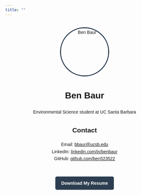 ```yaml
---
title: ""
---
```


```{=html}
<style>
/* Homepage CSS */
.profile-img {
  width: 150px;
  height: 150px;
  border-radius: 50%;
  object-fit: cover;
  border: 3px solid #2c3e50;
  display: block;
  margin: 0 auto 1rem;
}

#homepage-content {
  text-align: center;
  max-width: 600px;
  margin: 2rem auto;
  font-family: Arial, sans-serif;
  line-height: 1.6;
}

.home-links {
  margin: 1.5rem 0;
}

.contact-list {
  list-style: none;
  padding-left: 0;
}

.resume-link {
  margin-top: 2rem;
  display: inline-block;
  padding: 0.6rem 1.2rem;
  background-color: #2c3e50;
  color: white;
  text-decoration: none;
  border-radius: 5px;
  font-weight: bold;
  transition: background-color 0.3s;
}

.resume-link:hover {
  background-color: #1a252f;
}
</style>
```

::: {#homepage-content}
<img src="images/headshot.jpg" alt="Ben Baur" class="profile-img"/>

<h1>Ben Baur</h1>

<p>Environmental Science student at UC Santa Barbara</p>

<section id="contact">

<h2>Contact</h2>

<ul class="contact-list">


<li>Email: <a href="mailto:bbaur@ucsb.edu?subject=Hi&body=This%20is%20the%20body">bbaur@ucsb.edu</a></li>


<li>LinkedIn: <a href="www.linkedin.com/in/benjamin-baur-b37171360">linkedin.com/in/benbaur</a></li>

<li>GitHub: <a href="https://github.com/ben523522">github.com/ben523522</a></li>

</ul>

</section>

<a href="resume.pdf" class="resume-link" download>Download My Resume</a>
:::
